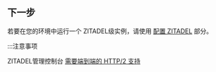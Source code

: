 
## 下一步

若要在您的环境中运行一个 ZITADEL级实例，请使用 [配置 ZITADEL](/docs/guides/manage/self-hosted/configure) 部分。

:::注意事项

<!-- TODO: Better mark the link in the UI -->
ZITADEL管理控制台 [需要端到端的 HTTP/2 支持](/docs/guides/manage/self-hosted/http2)

